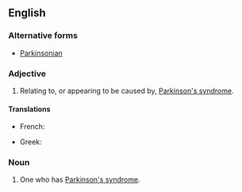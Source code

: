 ==English==

===Alternative forms===
* [[Parkinsonian]]

===Adjective===
{{en-adj}}

# {{context|neurology|disease|lang=en}} Relating to, or appearing to be caused by, [[Parkinson's syndrome]].

====Translations====
{{trans-top}}
* French: {{t+|fr|parkinsonien}}
{{trans-mid}}
* Greek: {{t|el|παρκινσονικός|m}}
{{trans-bottom}}

===Noun===
{{en-noun}}

# {{context|neurology|disease|lang=en}} One who has [[Parkinson's syndrome]].